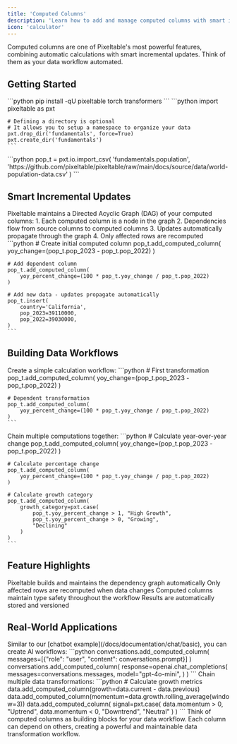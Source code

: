 ```yaml
---
title: 'Computed Columns'
description: 'Learn how to add and manage computed columns with smart incremental updates'
icon: 'calculator'
---
```


<Note>
Computed columns are one of Pixeltable's most powerful features, combining automatic calculations with smart incremental updates. Think of them as your data workflow automated.
</Note>

## Getting Started

<Steps>
  <Step title="Install Required Packages">
    ```python
    pip install -qU pixeltable torch transformers
    ```
  </Step>

  <Step title="Create a directory">
    ```python
    import pixeltable as pxt
    
    # Defining a directory is optional
    # It allows you to setup a namespace to organize your data
    pxt.drop_dir('fundamentals', force=True)
    pxt.create_dir('fundamentals')
    ```
  </Step>

  <Step title="Import Sample Data">
    ```python
    pop_t = pxt.io.import_csv(
        'fundamentals.population',
        'https://github.com/pixeltable/pixeltable/raw/main/docs/source/data/world-population-data.csv'
    )
    ```
  </Step>
</Steps>

## Smart Incremental Updates

<AccordionGroup>
  <Accordion title="How It Works" icon="gears">
    Pixeltable maintains a Directed Acyclic Graph (DAG) of your computed columns:
    1. Each computed column is a node in the graph
    2. Dependencies flow from source columns to computed columns
    3. Updates automatically propagate through the graph
    4. Only affected rows are recomputed
  </Accordion>

  <Accordion title="Example Workflow" icon="diagram-project">
    ```python
    # Create initial computed column
    pop_t.add_computed_column(
        yoy_change=(pop_t.pop_2023 - pop_t.pop_2022)
    )
    
    # Add dependent column
    pop_t.add_computed_column(
        yoy_percent_change=(100 * pop_t.yoy_change / pop_t.pop_2022)
    )
    
    # Add new data - updates propagate automatically
    pop_t.insert(
        country='California',
        pop_2023=39110000,
        pop_2022=39030000,
    )
    ```
  </Accordion>
</AccordionGroup>

## Building Data Workflows

<Tabs>
  <Tab title="Basic Workflow">
    Create a simple calculation workflow:
    ```python
    # First transformation
    pop_t.add_computed_column(
        yoy_change=(pop_t.pop_2023 - pop_t.pop_2022)
    )
    
    # Dependent transformation
    pop_t.add_computed_column(
        yoy_percent_change=(100 * pop_t.yoy_change / pop_t.pop_2022)
    )
    ```
  </Tab>
  
  <Tab title="Complex Workflow">
    Chain multiple computations together:
    ```python
    # Calculate year-over-year change
    pop_t.add_computed_column(
        yoy_change=(pop_t.pop_2023 - pop_t.pop_2022)
    )
    
    # Calculate percentage change
    pop_t.add_computed_column(
        yoy_percent_change=(100 * pop_t.yoy_change / pop_t.pop_2022)
    )
    
    # Calculate growth category
    pop_t.add_computed_column(
        growth_category=pxt.case(
            pop_t.yoy_percent_change > 1, "High Growth",
            pop_t.yoy_percent_change > 0, "Growing",
            "Declining"
        )
    )
    ```
  </Tab>
</Tabs>

## Feature Highlights

<CardGroup cols={2}>
  <Card title="Automatic DAG" icon="diagram-project">
    Pixeltable builds and maintains the dependency graph automatically
  </Card>
  <Card title="Smart Updates" icon="rotate">
    Only affected rows are recomputed when data changes
  </Card>
  <Card title="Type Safety" icon="shield-check">
    Computed columns maintain type safety throughout the workflow
  </Card>
  <Card title="Persistent Storage" icon="database">
    Results are automatically stored and versioned
  </Card>
</CardGroup>

## Real-World Applications

<AccordionGroup>
  <Accordion title="AI Workflows" icon="robot">
    Similar to our [chatbot example](/docs/documentation/chat/basic), you can create AI workflows:
    ```python
    conversations.add_computed_column(
        messages=[{"role": "user", "content": conversations.prompt}]
    )
    conversations.add_computed_column(
        response=openai.chat_completions(
            messages=conversations.messages,
            model="gpt-4o-mini",
        )
    )
    ```
  </Accordion>
  
  <Accordion title="Data Transformations" icon="wand-magic-sparkles">
    Chain multiple data transformations:
    ```python
    # Calculate growth metrics
    data.add_computed_column(growth=data.current - data.previous)
    data.add_computed_column(momentum=data.growth.rolling_average(window=3))
    data.add_computed_column(
        signal=pxt.case(
            data.momentum > 0, "Uptrend",
            data.momentum < 0, "Downtrend",
            "Neutral"
        )
    )
    ```
  </Accordion>
</AccordionGroup>

<Tip>
Think of computed columns as building blocks for your data workflow. Each column can depend on others, creating a powerful and maintainable data transformation workflow.
</Tip>